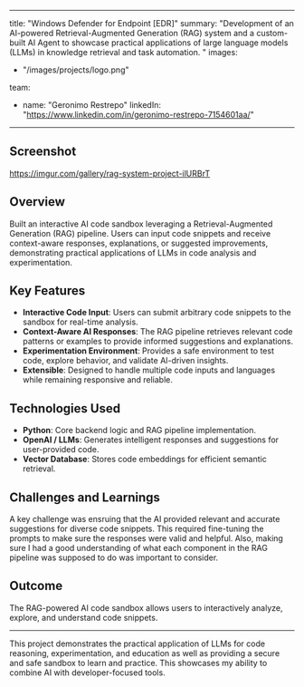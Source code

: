 
---
title: "Windows Defender for Endpoint [EDR]"
summary: "Development of an AI-powered Retrieval-Augmented Generation (RAG) system and a custom-built AI Agent to showcase practical applications of large language models (LLMs) in knowledge retrieval and task automation. "
images: 
- "/images/projects/logo.png"


team:
  - name: "Geronimo Restrepo"
    linkedIn: "https://www.linkedin.com/in/geronimo-restrepo-7154601aa/"
---

## Screenshot 
https://imgur.com/gallery/rag-system-project-ilURBrT

## Overview

Built an interactive AI code sandbox leveraging a Retrieval-Augmented Generation (RAG) pipeline. Users can input code snippets and receive context-aware responses, explanations, or suggested improvements, demonstrating practical applications of LLMs in code analysis and experimentation.  

## Key Features

- **Interactive Code Input**: Users can submit arbitrary code snippets to the sandbox for real-time analysis.
- **Context-Aware AI Responses**: The RAG pipeline retrieves relevant code patterns or examples to provide informed suggestions and explanations. 
- **Experimentation Environment**: Provides a safe environment to test code, explore behavior, and validate AI-driven insights. 
- **Extensible**: Designed to handle multiple code inputs and languages while remaining responsive and reliable. 

## Technologies Used

- **Python**: Core backend logic and RAG pipeline implementation. 
- **OpenAI / LLMs**: Generates intelligent responses and suggestions for user-provided code.
- **Vector Database**: Stores code embeddings for efficient semantic retrieval. 

## Challenges and Learnings

A key challenge was ensruing that the AI provided relevant and accurate suggestions for diverse code snippets. This required fine-tuning the prompts to make sure the responses were valid and helpful. 
Also, making sure I had a good understanding of what each component in the RAG pipeline was supposed to do was important to consider. 

## Outcome

The RAG-powered AI code sandbox allows users to interactively analyze, explore, and understand code snippets.  

---

This project demonstrates the practical application of LLMs for code reasoning, experimentation, and education as well as providing a secure and safe sandbox to learn and practice. This showcases my ability to combine AI with developer-focused tools. 
